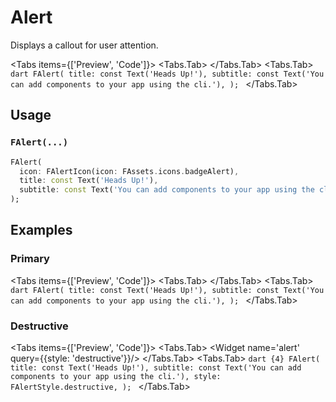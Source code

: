 
# Alert
Displays a callout for user attention.

<LinkBadgeGroup>
    <LinkBadge label="API Reference" href=""/>
</LinkBadgeGroup>

<Tabs items={['Preview', 'Code']}>
  <Tabs.Tab>
    <Widget name='alert' query={{}}/>
  </Tabs.Tab>
  <Tabs.Tab>
    ```dart
    FAlert(
      title: const Text('Heads Up!'),
      subtitle: const Text('You can add components to your app using the cli.'),
    );
    ```
  </Tabs.Tab>
</Tabs>

## Usage

### `FAlert(...)`

```dart
FAlert(
  icon: FAlertIcon(icon: FAssets.icons.badgeAlert),
  title: const Text('Heads Up!'),
  subtitle: const Text('You can add components to your app using the cli.'),
);
```

## Examples

### Primary
<Tabs items={['Preview', 'Code']}>
  <Tabs.Tab>
    <Widget name='alert' query={{}}/>
  </Tabs.Tab>
  <Tabs.Tab>
    ```dart
    FAlert(
      title: const Text('Heads Up!'),
      subtitle: const Text('You can add components to your app using the cli.'),
    );
    ```
  </Tabs.Tab>
</Tabs>

### Destructive
<Tabs items={['Preview', 'Code']}>
  <Tabs.Tab>
    <Widget name='alert' query={{style: 'destructive'}}/>
  </Tabs.Tab>
  <Tabs.Tab>
    ```dart {4}
    FAlert(
      title: const Text('Heads Up!'),
      subtitle: const Text('You can add components to your app using the cli.'),
      style: FAlertStyle.destructive,
    );
    ```
  </Tabs.Tab>
</Tabs>

